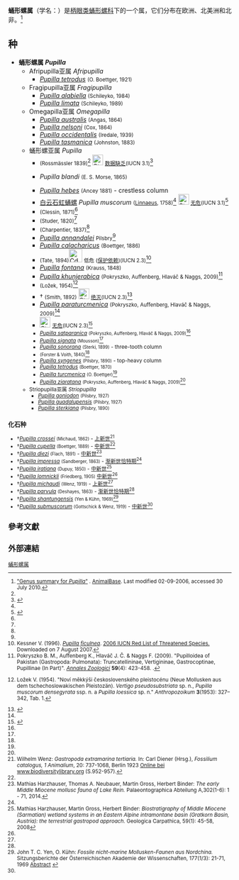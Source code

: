 {{distinguish|蛹螺屬}}
{{Automatic taxobox 
 | name = 蛹形螺属
 | fossil_range= {{fossil range|[[渐新世|渐新世]]|现今}}
 | image = Pupilla muscorum 2.png
 | image_caption = 该属模式种<br/>[[白云石虹蛹螺|白云石虹蛹螺]](''Pupilla muscorum'')
 | taxon = Pupilla | display_parents = 5
 | authority = [[John_Fleming_(naturalist)|Fleming]], 1828<ref>Fleming J. (1828). ''A history of British animals, exhibiting the descriptive characters and systematic arrangement of the genera and species of quadrupeds, birds, reptiles, fishes, Mollusca, and Radiata of the United Kingdom; including the indigenous, extirpated, and extinct kinds, together with periodical and occasional visitants''. pp. i-xxxii [= 1-23], 1-565, [1]. Edinburgh. (Bell & Bradfute).</ref>
}}

'''蛹形螺属'''（学名：''{{lang|la| Pupilla}}''）是[[柄眼类|柄眼类]][[蛹形螺科|蛹形螺科]]下的一个属，它们分布在欧洲、北美洲和北非。<ref name="AB">[http://www.animalbase.uni-goettingen.de/zooweb/servlet/AnimalBase/home/genus?id=612 "Genus summary for ''Pupilla''"] {{Wayback|url=http://www.animalbase.uni-goettingen.de/zooweb/servlet/AnimalBase/home/genus?id=612 |date=20150923172323 }}. [[AnimalBase|AnimalBase]]. Last modified 02-09-2006, accessed 30 July 2010.</ref>

==种==
*'''蛹形螺属 ''Pupilla'''''
**Afripupilla亚属 ''Afripupilla''
***''[[Pupilla_tetrodus|Pupilla tetrodus]]'' <small>(O. Boettger, 1921)</small>
**Fragipupilla亚属 ''Fragipupilla''
***''[[Pupilla_alabiella|Pupilla alabiella]]'' <small>(Schileyko, 1984)</small>
***''[[Pupilla_limata|Pupilla limata]]'' <small>(Schileyko, 1989)</small>
**Omegapilla亚属 ''Omegapilla''
***''[[Pupilla_australis|Pupilla australis]]'' <small>(Angas, 1864)</small>
***''[[Pupilla_nelsoni|Pupilla nelsoni]]'' <small>(Cox, 1864)</small>
***''[[Pupilla_occidentalis|Pupilla occidentalis]]'' <small>(Iredale, 1939)</small>
***''[[Pupilla_tasmanica|Pupilla tasmanica]]'' <small>(Johnston, 1883)</small>
**蛹形螺亚属 ''Pupilla''
*** ''{{tsl|en|Pupilla bigranata}}'' <small>(Rossmässler 1839)</small><ref name="AB"/> [[File:Status_iucn_DD_icon.svg|24px]] <small>[[数据缺乏|数据缺乏]](IUCN 3.1)</small><ref>{{IUCN|id=156831 |title=''Pupilla bigranata'' |assessors=Falkner, M., von Proschwitz, T. & Rüetschi, J. |version=2015.4 |year=2013 |accessdate=2016年1月11日}}</ref>
*** {{tsl|en|Pupilla blandi|洛矶山蛹形螺}} ''Pupilla blandi'' <small>(E. S. Morse, 1865)</small>
*** ''[[Pupilla_hebes|Pupilla hebes]]'' <small>(Ancey 1881)</small> - crestless column
*** [[白云石虹蛹螺|白云石虹蛹螺]] ''Pupilla muscorum'' <small>([[Linnaeus|Linnaeus]], 1758)</small><ref name="AB"/> [[File:Status_iucn_LC_icon.svg|24px]] <small>[[无危|无危]](IUCN 3.1)</small><ref>{{IUCN|id=157024 |title=''Pupilla muscorum'' |assessors=Neubert E. |version=2015.4 |year=2013 |accessdate=2016年1月11日}}</ref>
*** ''{{tsl|en|Pupilla pratensis}}'' <small>(Clessin, 1871)</small><ref name="AB"/>
*** ''{{tsl|en|Pupilla triplicata}}'' <small>(Studer, 1820)</small><ref name="AB"/>
*** ''{{tsl|en|Pupilla alpicola}}'' <small>(Charpentier, 1837)</small><ref name="AB"/>
*** ''[[Pupilla_annandalei|Pupilla annandalei]]'' <small>Pilsbry</small><ref name="Pokryszko 2009"/>
*** ''[[Pupilla_calacharicus|Pupilla calacharicus]]'' <small>(Boettger, 1886)</small>
*** ''{{tsl|en|Pupilla ficulnea}}'' <small>(Tate, 1894)</small>[[File:Cd_IUCN_2_3.svg|30px]] <small>低危 ([[保护依赖|保护依赖]])(IUCN 2.3)</small><ref>Kessner V. (1996). [http://www.iucnredlist.org/search/details.php/18910/all ''Pupilla ficulnea'']. [http://www.iucnredlist.org 2006 IUCN Red List of Threatened Species.] {{Wayback|url=http://www.iucnredlist.org/ |date=20180508171911 }} Downloaded on 7 August 2007.</ref>
*** ''[[Pupilla_fontana|Pupilla fontana]]'' <small>(Krauss, 1848)</small>
*** ''[[Pupilla_khunjerabica|Pupilla khunjerabica]]'' <small>(Pokryszko, Auffenberg, Hlaváč & Naggs, 2009)</small><ref name="Pokryszko 2009">Pokryszko B. M., Auffenberg K., Hlaváč J. Č. & Naggs F. (2009). "Pupilloidea of Pakistan (Gastropoda: Pulmonata): Truncatellininae, Vertigininae, Gastrocoptinae, Pupillinae (In Part)". ''[[Annales_Zoologici|Annales Zoologici]]'' '''59'''(4): 423-458. {{doi|10.3161/000345409X484847}}.</ref>
*** ''{{tsl|en|Pupilla loessica}}'' <small>(Ložek, 1954)</small><ref>{{cs icon}} Ložek V. (1954). "Noví měkkýši československého pleistocénu (Neue Mollusken aus dem tschechoslowakischen Pleistozän). ''Vertigo pseudosubstriata'' sp. n., ''Pupilla muscorum densegyrata'' ssp. n. a ''Pupilla loessica'' sp. n." ''Anthropozoikum'' '''3'''(1953): 327–342, Tab. 1.</ref>
*** †''{{tsl|en|Pupilla obliquicosta}}'' <small>(Smith, 1892)</small>  [[File:Status_iucn_EX_icon.svg|24px]] <small>[[绝灭|绝灭]](IUCN 2.3)</small><ref>{{IUCN|id=18912 |title=''Pupilla obliquicosta'' |assessors=Mollusc Specialist Group |version=2015.4 |year=1996 |accessdate=2016年1月11日}}</ref>
*** ''[[Pupilla_paraturcmenica|Pupilla paraturcmenica]]'' <small>(Pokryszko, Auffenberg, Hlaváč & Naggs, 2009)</small><ref name="Pokryszko 2009"/>
*** ''{{tsl|en|Pupilla pupula}}'' [[File:Status_iucn_LC_icon.svg|24px]] <small>[[无危|无危]](IUCN 2.3)<ref>{{IUCN|id=18911 |title=''Pupilla pupula'' |assessors=Mollusc Specialist Group |version=2015.4 |year=1996 |accessdate=2016年1月11日}}</ref>
*** ''[[Pupilla_satparanica|Pupilla satparanica]]'' <small>(Pokryszko, Auffenberg, Hlaváč & Naggs, 2009)</small><ref name="Pokryszko 2009"/>
*** ''[[Pupilla_signata|Pupilla signata]]'' <small>(Mousson)</small><ref name="Pokryszko 2009"/>
*** ''[[Pupilla_sonorana|Pupilla sonorana]]'' <small>(Sterki, 1899)</small> - three-tooth column
*** ''{{tsl|en|Pupilla sterrii}}'' <small>(Forster & Voith, 1840)</small><ref name="AB"/>
*** ''[[Pupilla_syngenes|Pupilla syngenes]]'' <small>(Pilsbry, 1890)</small> - top-heavy column
*** ''[[Pupilla_tetrodus|Pupilla tetrodus]]'' <small>(Boettger, 1870)</small>
*** ''[[Pupilla_turcmenica|Pupilla turcmenica]]'' <small>(O. Boettger)</small><ref name="Pokryszko 2009"/>
*** ''[[Pupilla_ziaratana|Pupilla ziaratana]]'' <small>(Pokryszko, Auffenberg, Hlaváč & Naggs, 2009)</small><ref name="Pokryszko 2009"/>
**Striopupilla亚属 ''Striopupilla''
***''[[Pupilla_goniodon|Pupilla goniodon]]'' <small>(Pilsbry, 1927)</small>
***''[[Pupilla_guadalupensis|Pupilla guadalupensis]]'' <small>(Pilsbry, 1927)</small>
***''[[Pupilla_sterkiana|Pupilla sterkiana]]'' <small>(Pilsbry, 1890)</small>

===化石种===
*†''[[Pupilla_crossei|Pupilla crossei]]'' <small>(Michaud, 1862)</small> - [[上新世|上新世]]<ref name="Wenz">Wilhelm Wenz: ''Gastropoda extramarina tertiaria.'' In: Carl Diener (Hrsg.), ''Fossilium catalogus, 1 Animalium'', 20: 737-1068, Berlin 1923 [http://www.biodiversitylibrary.org/item/125705#page/220/mode/1up Online bei www.biodiversitylibrary.org] {{Wayback|url=http://www.biodiversitylibrary.org/item/125705#page/220/mode/1up |date=20201022180250 }} (S.952-957).</ref>
*†''[[Pupilla_cupella|Pupilla cupella]]'' <small>(Boettger, 1889)</small> - [[中新世|中新世]]{{tsl|en|Tortonian|托尔顿阶}}<ref name="Wenz"/>
*†''[[Pupilla_diezi|Pupilla diezi]]'' <small>(Flach, 1891)</small> - [[中新世|中新世]]<ref name="Harzhauser2014">Mathias Harzhauser, Thomas A. Neubauer, Martin Gross, Herbert Binder: ''The early Middle Miocene mollusc fauna of Lake Rein.'' Palaeontographica Abteilung A,302(1-6): 1 - 71, 2014.</ref>
*†''[[Pupilla_impressa|Pupilla impressa]]'' <small>(Sandberger, 1863)</small> - [[渐新世|渐新世]][[恰特期|恰特期]]<ref name="Wenz"/>
*†''[[Pupilla_iratiana|Pupilla iratiana]]'' <small>(Dupuy, 1850)</small> - [[中新世|中新世]]{{tsl|en|Serravallian|塞拉瓦尔阶}}<ref name="Harzhauser">Mathias Harzhauser, Martin Gross, Herbert Binder: ''Biostratigraphy of Middle Miocene (Sarmatian) wetland systems in an Eastern Alpine intramontane basin (Gratkorn Basin, Austria): the terrestrial gastropod approach.'' Geologica Carpathica, 59(1): 45-58, 2008</ref>
*†''[[Pupilla_lomnickli|Pupilla lomnickli]]'' <small>(Friedberg, 1905)</small> [[中新世|中新世]]{{tsl|en|Serravallian|塞拉瓦尔阶}}<ref name="Wenz"/>
*†''[[Pupilla_michaudi|Pupilla michaudi]]'' <small>(Wenz, 1919)</small> - [[上新世|上新世]]<ref name="Wenz"/>
*†''[[Pupilla_parvula|Pupilla parvula]]'' <small>(Deshayes, 1863)</small> - [[渐新世|渐新世]][[恰特期|恰特期]]<ref name="Wenz"/>
*†''[[Pupilla_shantungensis|Pupilla shantungensis]]'' <small>(Yen & Kühn, 1969)</small><ref name="Yen">John T. C. Yen, O. Kühn: ''Fossile nicht-marine Mollusken-Faunen aus Nordchina.'' Sitzungsberichte der Österreichischen Akademie der Wissenschaften, 177(1/3): 21-71, 1969 [http://link.springer.com/chapter/10.1007/978-3-662-25773-9_1 Abstract] {{Wayback|url=http://link.springer.com/chapter/10.1007/978-3-662-25773-9_1 |date=20180613051402 }}</ref>
*†''[[Pupilla_submuscorum|Pupilla submuscorum]]'' <small>(Gottschick & Wenz, 1919)</small> - [[中新世|中新世]]{{tsl|en|Serravallian|塞拉瓦尔阶}}<ref name="Wenz"/>

==參考文獻==
{{reflist}}

==外部連結==
{{Taxonbar}}
[[Category:蛹形螺属|]]